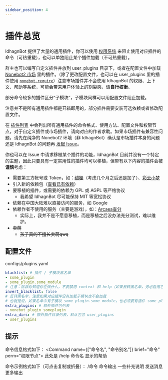 ```yaml
---
sidebar_position: 4
---
```


# 插件总览
IdhagnBot 提供了大量的通用插件，你可以使用 [权限系统](/docs/guide/concepts/permission) 来阻止使用对应插件的命令（可热重载），也可以单独阻止某个插件加载（不可热重载）。

群主也可以编写自定义插件并放到 user_plugins 目录下，或者在配置文件中加载 [Nonebot2 市场](https://v2.nonebot.dev/store) 里的插件。（除了更改配置文件，也可以在 user_plugins 里的插件使用 [`nonebot.require`](https://v2.nonebot.dev/docs/api/plugin/load#require)）注意市场插件并不会使用 IdhagnBot 的权限、上下文、帮助等系统，可能会带来用户体验上的割裂感，请**自行权衡**。

部分命令较多的插件区分“子模块”，子模块同样可以用配置文件阻止加载。

注意并不是所有通用插件都是开箱即用的，部分插件需要安装可选依赖或者修改配置文件。

在 [插件列表](/docs/guide/plugins) 中会列出所有通用插件的命令格式、使用方法、配置文件和权限节点，对于自定义插件或市场插件，请向对应的作者求助。如果市场插件有兼容性问题，请先在纯净的 Nonebot2 环境（非 IdhagnBot）确认是市场插件本身的问题还是 IdhagnBot 的问题再 [发起 Issue](https://github.com/su226/IdhagnBot/issues)。

你也可以在 Issue 中请求移植某个插件的功能，IdhagnBot 目前并没有一个特定的主题，因此只要具有一定实用性的插件均可以移植，但带有以下内容的插件会被**谨慎**考虑：

* 需要第三方帐号或 Token，如：~~[绒狸](https://github.com/furleywolf/Furbot-Mirai)~~（考虑几个月之后还是加了）、[彩云小梦](https://github.com/MeetWq/nonebot-plugin-caiyunai)
* 引入新的依赖包（[查看已有依赖](https://github.com/su226/IdhagnBot/blob/main/pyproject.toml)）
* 要移植的插件，或需要的依赖为 GPL 或 AGPL 等严格协议
  * 我希望 IdhagnBot 尽可能保持 MIT 等宽松协议
* 依赖在中国大陆难以直接访问的服务，如 Google
* 依赖作者不使用的服务（主要是游戏），如：[Arcaea查分](https://github.com/SEAFHMC/nonebot-plugin-arcaeabot)
  * 实际上，我并不是不愿意移植，而是移植之后没办法充分测试，难以维护。
* ~~卖萌~~
  * ~~孩子真的不擅长卖萌qwq~~

## 配置文件
configs/plugins.yaml
```yaml
blacklist: # 插件 / 子模块黑名单
- some_plugin
- some_plugin.some_module
# 注意：除非你知道你在做什么，不要禁用 context 和 help（如果反转黑名单，务必启用它们）
invert_blacklist: false
# 反转黑名单，注意如果对应插件没有加载子模块也不会加载
# 也就是说，如果名单中有子模块 some_plugin.some_module，也必须要有插件 some_plugin
extra_plugins: # 额外插件包列表
- nonebot_plugin_someplugin
extra_dirs: # 额外插件目录列表，默认包含 user_plugins
- user_plugins
```

## 提示

命令信息格式如下：
<Command name={["命令名", "命令别名"]} brief="命令" perm="权限节点">
此处是 /help 命令名 显示的帮助
</Command>

命令示例格式如下（可点击复制或折叠）：
<Example>
<Send>/命令</Send>
<Recv>命令输出</Recv>
<Note>一些补充说明</Note>
<Send>发送消息</Send>
<Recv>更多输出</Recv>
</Example>
